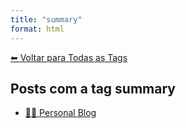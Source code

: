 ```yaml
---
title: "summary"
format: html
---
```


[⬅ Voltar para Todas as Tags](../tags.qmd)

## Posts com a tag **summary**

- [🧑‍🏫 Personal Blog](/posts/personal/index.html)
